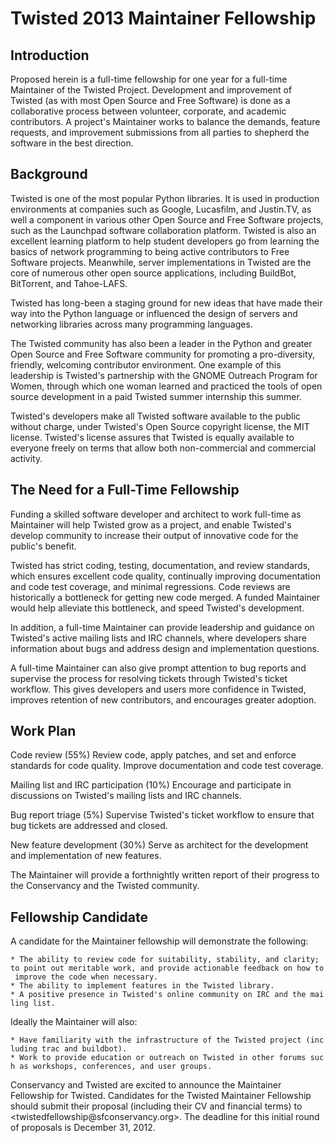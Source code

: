 = Twisted 2013 Maintainer Fellowship =
== Introduction ==
Proposed herein is a full-time fellowship for one year for a full-time Maintainer of the Twisted Project.  Development and improvement of Twisted (as with most Open Source and Free Software) is done as a collaborative process between volunteer, corporate, and academic contributors.  A project's Maintainer works to balance the demands, feature requests, and improvement submissions from all parties to shepherd the software in the best direction.


== Background ==
Twisted is one of the most popular Python libraries. It is used in production environments at companies such as Google, Lucasfilm, and Justin.TV, as well a component in various other Open Source and Free Software projects, such as the Launchpad software collaboration platform.  Twisted is also an excellent learning platform to help student  developers go from learning the basics of network programming to being  active contributors to Free Software projects.  Meanwhile, server  implementations in Twisted are the core of numerous other open source  applications, including BuildBot, BitTorrent, and Tahoe-LAFS.
 
Twisted has long-been a staging ground for new ideas that have made their way into the Python language or influenced the design of servers and networking libraries  across many programming languages.
 
The Twisted community has also been a leader in the Python and greater Open Source and Free Software community for promoting a pro-diversity, friendly, welcoming contributor environment. One example of this leadership is Twisted's partnership with the GNOME Outreach Program for Women, through which one woman learned and practiced the tools of open  source development in a paid Twisted summer internship this summer.

Twisted's developers make all Twisted software available to the public  without charge, under Twisted's Open Source copyright license, the MIT license.  Twisted's license assures that Twisted is equally available to everyone freely on terms that allow both non-commercial and commercial activity.


== The Need for a Full-Time Fellowship ==

Funding a skilled software developer and architect to work full-time as Maintainer will help Twisted grow as a project, and enable Twisted's develop community to increase their output of innovative code for the public's benefit. 

Twisted has strict coding, testing, documentation, and review standards, which ensures excellent code quality, continually improving documentation and code test coverage, and minimal regressions. Code reviews are historically a bottleneck for getting new code merged.  A funded Maintainer would help alleviate this bottleneck, and speed Twisted's development. 

In addition, a full-time Maintainer can provide leadership and guidance on Twisted's active mailing lists and IRC channels, where developers share information about bugs and address design and implementation questions.  

A full-time Maintainer can also give prompt attention to bug reports and supervise the process for resolving tickets through Twisted's ticket workflow.  This gives developers and users more confidence in Twisted, improves retention of new contributors, and encourages greater adoption.


== Work Plan ==

Code review (55%)
Review code, apply patches, and set and enforce standards for code quality.  Improve documentation and code test coverage.

Mailing list and IRC participation (10%)
Encourage and participate in discussions on Twisted's mailing lists and IRC channels. 

Bug report triage (5%)
Supervise Twisted's ticket workflow to ensure that bug tickets are addressed and closed. 

New feature development (30%)
Serve as architect for the development and implementation of new features.

The Maintainer will provide a forthnightly written report of their progress to the Conservancy and the Twisted community.


== Fellowship Candidate ==

A candidate for the Maintainer fellowship will demonstrate the following:

 * The ability to review code for suitability, stability, and clarity; to point out meritable work, and provide actionable feedback on how to improve the code when necessary.
 * The ability to implement features in the Twisted library.
 * A positive presence in Twisted's online community on IRC and the mailing list.

Ideally the Maintainer will also:

 * Have familiarity with the infrastructure of the Twisted project (including trac and buildbot).
 * Work to provide education or outreach on Twisted in other forums such as workshops, conferences, and user groups.

Conservancy and Twisted are excited to announce the Maintainer Fellowship for Twisted. Candidates for the Twisted Maintainer Fellowship should submit their proposal (including their CV and financial terms) to <twistedfellowship@sfconservancy.org>.  The
deadline for this initial round of proposals is December 31, 2012.  